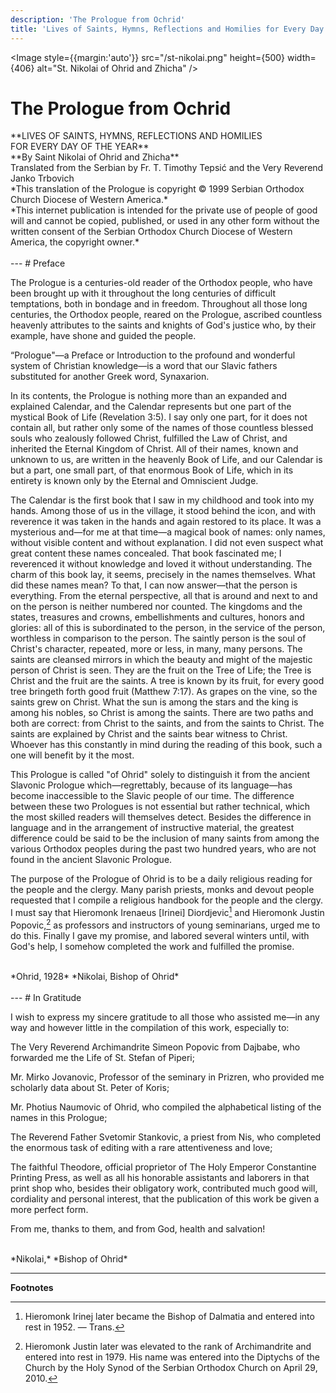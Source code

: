 ```yaml
---
description: 'The Prologue from Ochrid'
title: 'Lives of Saints, Hymns, Reflections and Homilies for Every Day of the Year'
---
```


<Image style={{margin:'auto'}} src="/st-nikolai.png" height={500} width={406} alt="St. Nikolai of Ohrid and Zhicha" />

# The Prologue from Ochrid

<div style={{textAlign:'center'}}>
**LIVES OF SAINTS, HYMNS, REFLECTIONS AND HOMILIES<br />FOR EVERY DAY OF THE YEAR**
<br />
**By Saint Nikolai of Ohrid and Zhicha**
<br />
Translated from the Serbian by Fr. T. Timothy Tepsić and the Very Reverend Janko Trbovich
<br />
*This translation of the Prologue is copyright © 1999 Serbian Orthodox Church Diocese of Western America.*
<br />
*This internet publication is intended for the private use of people of good will and cannot be copied, published, or used in any other form without the written consent of the Serbian Orthodox Church Diocese of Western America, the copyright owner.*
</div>
<br />
---
# Preface

The Prologue is a centuries-old reader of the Orthodox people, who have been brought up with it throughout the long centuries of difficult temptations, both in bondage and in freedom. Throughout all those long centuries, the Orthodox people, reared on the Prologue, ascribed countless heavenly attributes to the saints and knights of God's justice who, by their example, have shone and guided the people.

“Prologue"—a Preface or Introduction to the profound and wonderful system of Christian knowledge—is a word that our Slavic fathers substituted for another Greek word, Synaxarion.

In its contents, the Prologue is nothing more than an expanded and explained Calendar, and the Calendar represents but one part of the mystical Book of Life (Revelation 3:5). I say only one part, for it does not contain all, but rather only some of the names of those countless blessed souls who zealously followed Christ, fulfilled the Law of Christ, and inherited the Eternal Kingdom of Christ. All of their names, known and unknown to us, are written in the heavenly Book of Life, and our Calendar is but a part, one small part, of that enormous Book of Life, which in its entirety is known only by the Eternal and Omniscient Judge.

The Calendar is the first book that I saw in my childhood and took into my hands. Among those of us in the village, it stood behind the icon, and with reverence it was taken in the hands and again restored to its place.
It was a mysterious and—for me at that time—a magical book of names: only names, without visible content and without explanation. I did not even suspect what great content these names concealed. That book fascinated me; I reverenced it without knowledge and loved it without understanding. The charm of this book lay, it seems, precisely in the names themselves. What did these names mean? To that, I can now answer—that the person is everything. From the eternal perspective, all that is around and next to and on the person is neither numbered nor counted. The kingdoms and the states, treasures and crowns, embellishments and cultures, honors and glories: all of this is subordinated to the person, in the service of the person, worthless in comparison to the person. The saintly person is the soul of Christ's character, repeated, more or less, in many, many persons.
The saints are cleansed mirrors in which the beauty and might of the majestic person of Christ is seen. They are the fruit on the Tree of Life; the Tree is Christ and the fruit are the saints. A tree is known by its fruit, for every good tree bringeth forth good fruit (Matthew 7:17). As grapes on the vine, so the saints grew on Christ. What the sun is among the stars and the king is among his nobles, so Christ is among the saints. There are two paths and both are correct: from Christ to the saints, and from the saints to Christ.
The saints are explained by Christ and the saints bear witness to Christ.
Whoever has this constantly in mind during the reading of this book, such a one will benefit by it the most.

This Prologue is called "of Ohrid" solely to distinguish it from the ancient Slavonic Prologue which—regrettably, because of its language—has become inaccessible to the Slavic people of our time. The difference between these two Prologues is not essential but rather technical, which the most skilled readers will themselves detect. Besides the difference in language and in the arrangement of instructive material, the greatest difference could be said to be the inclusion of many saints from among the various Orthodox peoples during the past two hundred years, who are not found in the ancient Slavonic Prologue.

The purpose of the Prologue of Ohrid is to be a daily religious reading for the people and the clergy. Many parish priests, monks and devout people requested that I compile a religious handbook for the people and the clergy. I must say that Hieromonk Irenaeus [Irinei] Diordjevic[^1] and Hieromonk Justin Popovic,[^2] as professors and instructors of young seminarians, urged me to do this. Finally I gave my promise, and labored several winters until, with God's help, I somehow completed the work and fulfilled the promise.
<br /><br />
<div style={{textAlign:'right'}}>
*Ohrid, 1928*  
*Nikolai, Bishop of Ohrid*  
</div>
<br />
---
# In Gratitude

I wish to express my sincere gratitude to all those who assisted me—in any way and however little in the compilation of this work, especially to:

The Very Reverend Archimandrite Simeon Popovic from Dajbabe, who forwarded me the Life of St. Stefan of Piperi;

Mr. Mirko Jovanovic, Professor of the seminary in Prizren, who provided me scholarly data about St. Peter of Koris;

Mr. Photius Naumovic of Ohrid, who compiled the alphabetical listing of the names in this Prologue;

The Reverend Father Svetomir Stankovic, a priest from Nis, who completed the enormous task of editing with a rare attentiveness and love;

The faithful Theodore, official proprietor of The Holy Emperor Constantine Printing Press, as well as all his honorable assistants and laborers in that print shop who, besides their obligatory work, contributed much good will, cordiality and personal interest, that the publication of this work be given a more perfect form.

From me, thanks to them, and from God, health and salvation!
<br /><br />
<div style={{textAlign:'right'}}>
*Nikolai,*  
*Bishop of Ohrid*  
</div>

---
**Footnotes**
<br />
[^1]: Hieromonk Irinej later became the Bishop of Dalmatia and entered into rest in 1952. — Trans.
[^2]: Hieromonk Justin later was elevated to the rank of Archimandrite and entered into rest in 1979. His name was entered into the Diptychs of the Church by the Holy Synod of the Serbian Orthodox Church on April 29, 2010.

